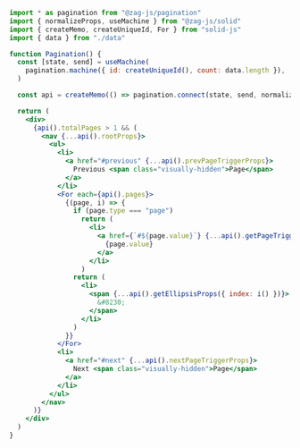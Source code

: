 ```jsx
import * as pagination from "@zag-js/pagination"
import { normalizeProps, useMachine } from "@zag-js/solid"
import { createMemo, createUniqueId, For } from "solid-js"
import { data } from "./data"

function Pagination() {
  const [state, send] = useMachine(
    pagination.machine({ id: createUniqueId(), count: data.length }),
  )

  const api = createMemo(() => pagination.connect(state, send, normalizeProps))

  return (
    <div>
      {api().totalPages > 1 && (
        <nav {...api().rootProps}>
          <ul>
            <li>
              <a href="#previous" {...api().prevPageTriggerProps}>
                Previous <span class="visually-hidden">Page</span>
              </a>
            </li>
            <For each={api().pages}>
              {(page, i) => {
                if (page.type === "page")
                  return (
                    <li>
                      <a href={`#${page.value}`} {...api().getPageTriggerProps(page)}>
                        {page.value}
                      </a>
                    </li>
                  )
                return (
                  <li>
                    <span {...api().getEllipsisProps({ index: i() })}>
                      &#8230;
                    </span>
                  </li>
                )
              }}
            </For>
            <li>
              <a href="#next" {...api().nextPageTriggerProps}>
                Next <span class="visually-hidden">Page</span>
              </a>
            </li>
          </ul>
        </nav>
      )}
    </div>
  )
}
```
